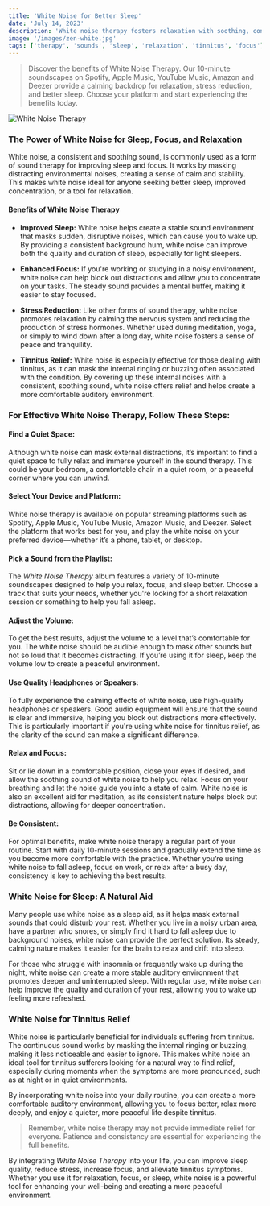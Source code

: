 ```yaml
---
title: 'White Noise for Better Sleep'
date: 'July 14, 2023'
description: 'White noise therapy fosters relaxation with soothing, consistent sounds, helping to mask distractions and improving sleep quality.'
image: '/images/zen-white.jpg'
tags: ['therapy', 'sounds', 'sleep', 'relaxation', 'tinnitus', 'focus']
---
```


<Blockquote>
  Discover the benefits of White Noise Therapy. Our 10-minute soundscapes on
  Spotify, Apple Music, YouTube Music, Amazon and Deezer provide a calming
  backdrop for relaxation, stress reduction, and better sleep. Choose your
  platform and start experiencing the benefits today.
</Blockquote>

<Image src="/images/zen-white.jpg" alt="White Noise Therapy" />

<StreamingPlatforms
  spotifyLink="https://open.spotify.com/album/6Kyw4O5HLMUk4BjAVPGJCT"
  appleMusicLink="https://music.apple.com/us/album/beyond-the-buzz-3/1697790724"
  youtubeMusicLink="https://www.youtube.com/playlist?list=OLAK5uy_lbMi7fGOEtMdeeblko9TLNMoHa6kZuAMk"
  amazonMusicLink="https://amazon.com/music/player/albums/B0CC1MX488"
  deezerLink="https://deezer.page.link/2oG4Q8TaqriePB3e9"
/>

### The Power of White Noise for Sleep, Focus, and Relaxation

White noise, a consistent and soothing sound, is commonly used as a form of sound therapy for improving sleep and focus. It works by masking distracting environmental noises, creating a sense of calm and stability. This makes white noise ideal for anyone seeking better sleep, improved concentration, or a tool for relaxation.

#### Benefits of White Noise Therapy

- **Improved Sleep:** White noise helps create a stable sound environment that masks sudden, disruptive noises, which can cause you to wake up. By providing a consistent background hum, white noise can improve both the quality and duration of sleep, especially for light sleepers.

- **Enhanced Focus:** If you're working or studying in a noisy environment, white noise can help block out distractions and allow you to concentrate on your tasks. The steady sound provides a mental buffer, making it easier to stay focused.

- **Stress Reduction:** Like other forms of sound therapy, white noise promotes relaxation by calming the nervous system and reducing the production of stress hormones. Whether used during meditation, yoga, or simply to wind down after a long day, white noise fosters a sense of peace and tranquility.

- **Tinnitus Relief:** White noise is especially effective for those dealing with tinnitus, as it can mask the internal ringing or buzzing often associated with the condition. By covering up these internal noises with a consistent, soothing sound, white noise offers relief and helps create a more comfortable auditory environment.

### For Effective White Noise Therapy, Follow These Steps:

#### <Highlighter>Find a Quiet Space:</Highlighter>

Although white noise can mask external distractions, it’s important to find a quiet space to fully relax and immerse yourself in the sound therapy. This could be your bedroom, a comfortable chair in a quiet room, or a peaceful corner where you can unwind.

#### <Highlighter>Select Your Device and Platform:</Highlighter>

White noise therapy is available on popular streaming platforms such as Spotify, Apple Music, YouTube Music, Amazon Music, and Deezer. Select the platform that works best for you, and play the white noise on your preferred device—whether it’s a phone, tablet, or desktop.

#### <Highlighter>Pick a Sound from the Playlist:</Highlighter>

The _White Noise Therapy_ album features a variety of 10-minute soundscapes designed to help you relax, focus, and sleep better. Choose a track that suits your needs, whether you're looking for a short relaxation session or something to help you fall asleep.

<AdComponent />

#### <Highlighter>Adjust the Volume:</Highlighter>

To get the best results, adjust the volume to a level that’s comfortable for you. The white noise should be audible enough to mask other sounds but not so loud that it becomes distracting. If you’re using it for sleep, keep the volume low to create a peaceful environment.

#### <Highlighter>Use Quality Headphones or Speakers:</Highlighter>

To fully experience the calming effects of white noise, use high-quality headphones or speakers. Good audio equipment will ensure that the sound is clear and immersive, helping you block out distractions more effectively. This is particularly important if you're using white noise for tinnitus relief, as the clarity of the sound can make a significant difference.

#### <Highlighter>Relax and Focus:</Highlighter>

Sit or lie down in a comfortable position, close your eyes if desired, and allow the soothing sound of white noise to help you relax. Focus on your breathing and let the noise guide you into a state of calm. White noise is also an excellent aid for meditation, as its consistent nature helps block out distractions, allowing for deeper concentration.

#### <Highlighter>Be Consistent:</Highlighter>

For optimal benefits, make white noise therapy a regular part of your routine. Start with daily 10-minute sessions and gradually extend the time as you become more comfortable with the practice. Whether you’re using white noise to fall asleep, focus on work, or relax after a busy day, consistency is key to achieving the best results.

### White Noise for Sleep: A Natural Aid

Many people use white noise as a sleep aid, as it helps mask external sounds that could disturb your rest. Whether you live in a noisy urban area, have a partner who snores, or simply find it hard to fall asleep due to background noises, white noise can provide the perfect solution. Its steady, calming nature makes it easier for the brain to relax and drift into sleep.

For those who struggle with insomnia or frequently wake up during the night, white noise can create a more stable auditory environment that promotes deeper and uninterrupted sleep. With regular use, white noise can help improve the quality and duration of your rest, allowing you to wake up feeling more refreshed.

<AdComponent />

### White Noise for Tinnitus Relief

White noise is particularly beneficial for individuals suffering from tinnitus. The continuous sound works by masking the internal ringing or buzzing, making it less noticeable and easier to ignore. This makes white noise an ideal tool for tinnitus sufferers looking for a natural way to find relief, especially during moments when the symptoms are more pronounced, such as at night or in quiet environments.

By incorporating white noise into your daily routine, you can create a more comfortable auditory environment, allowing you to focus better, relax more deeply, and enjoy a quieter, more peaceful life despite tinnitus.

<Blockquote>
  Remember, white noise therapy may not provide immediate relief for everyone.
  Patience and consistency are essential for experiencing the full benefits.
</Blockquote>

By integrating _White Noise Therapy_ into your life, you can improve sleep quality, reduce stress, increase focus, and alleviate tinnitus symptoms. Whether you use it for relaxation, focus, or sleep, white noise is a powerful tool for enhancing your well-being and creating a more peaceful environment.

